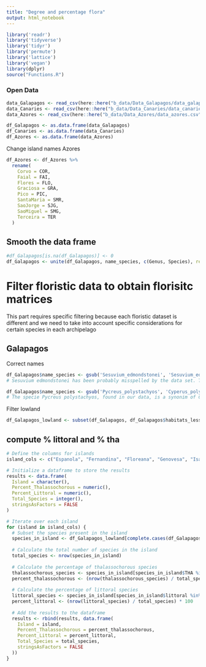 ```yaml
---
title: "Degree and percentage flora"
output: html_notebook
---
```




```r
library('readr')
library('tidyverse')
library('tidyr')
library('permute')
library('lattice')
library('vegan')
library(dplyr)
source("Functions.R")
```



### Open Data

```r
data_Galapagos <- read_csv(here::here("b_data/Data_Galapagos/data_galapagos.csv"), col_names = TRUE, trim_ws = TRUE)
data_Canaries <- read_csv(here::here("b_data/Data_Canaries/data_canaries.csv"), col_names = TRUE, trim_ws = TRUE)
data_Azores <- read_csv(here::here("b_data/Data_Azores/data_azores.csv"), col_names = TRUE)

df_Galapagos <- as.data.frame(data_Galapagos)
df_Canaries <- as.data.frame(data_Canaries)
df_Azores <- as.data.frame(data_Azores)


```


Change island names Azores

```r
df_Azores <- df_Azores %>% 
  rename(
    Corvo = COR,
    Faial = FAI,
    Flores = FLO,
    Graciosa = GRA,
    Pico = PIC,
    SantaMaria = SMR,
    SaoJorge = SJG,
    SaoMiguel = SMG,
    Terceira = TER
  )
```



## Smooth the data frame

```r
#df_Galapagos[is.na(df_Galapagos)] <- 0
df_Galapagos <- unite(df_Galapagos, name_species, c(Genus, Species), remove=FALSE)

```





# Filter floristic data to obtain florisitc matrices

This part requires specific filtering because each floristic dataset is different and we need to take into account specific considerations for certain species in each archipelago


## Galapagos


Correct names

```r
df_Galapagos$name_species <- gsub('Sesuvium_edmondstonei', 'Sesuvium_edmonstonei', df_Galapagos$name_species)
# Sesuvium edmondstonei has been probably misspelled by the data set. There is a specie called Sesuvium edmonstonei, correctly descrived by Wiggins & Porter (1971), native from Galapagos Islands (Title of vols. 1-6 (1791-1802) Transactions of the Linnean Society; for series 2 see Trans. Linn. Soc. London) (it can also be checked on http://powo.science.kew.org/taxon/235141-2). So we have changed the data set to correct the species spelling.

df_Galapagos$name_species <- gsub('Pycreus_polystachyos', 'Cyperus_polystachyos', df_Galapagos$name_species)
# The specie Pycreus polystachyos, found in our data, is a synonim of Cyperus polystachyos, found in Wiggins & Porter (1971). The taxonomical correct name is Cyperus polystachyos Rottb., Descr. Pl. Rar. 21 (1772), because it is ancient than Pycreus polystachyos P.Beauv., Fl. Oware 2: 48, t. 86 (1816). So we have changed Pycreus polystachyos to Cyperus polystachyos on our data.

```


Filter lowland

```r

df_Galapagos_lowland <- subset(df_Galapagos, df_Galapagos$habitats_lessthan500m %in% "1")

```


## compute % littoral and % tha

```r
# Define the columns for islands
island_cols <- c("Espanola", "Fernandina", "Floreana", "Genovesa", "Isabela", "Marchena", "Pinta", "Pinzon", "San_Cristobal", "Santa_Cruz", "Santa_Fe")

# Initialize a dataframe to store the results
results <- data.frame(
  Island = character(),
  Percent_Thalassochorous = numeric(),
  Percent_Littoral = numeric(),
  Total_Species = integer(),
  stringsAsFactors = FALSE
)

# Iterate over each island
for (island in island_cols) {
  # Subset the species present in the island
  species_in_island <- df_Galapagos_lowland[complete.cases(df_Galapagos_lowland[, island]), ]
  
  # Calculate the total number of species in the island
  total_species <- nrow(species_in_island)
  
  # Calculate the percentage of thalassochorous species
  thalassochorous_species <- species_in_island[species_in_island$THA %in% c(0.5, 1), ]
  percent_thalassochorous <- (nrow(thalassochorous_species) / total_species) * 100
  
  # Calculate the percentage of littoral species
  littoral_species <- species_in_island[species_in_island$littoral %in% c("exclusive", "presence"), ]
  percent_littoral <- (nrow(littoral_species) / total_species) * 100
  
  # Add the results to the dataframe
  results <- rbind(results, data.frame(
    Island = island,
    Percent_Thalassochorous = percent_thalassochorous,
    Percent_Littoral = percent_littoral,
    Total_Species = total_species,
    stringsAsFactors = FALSE
  ))
}



```

